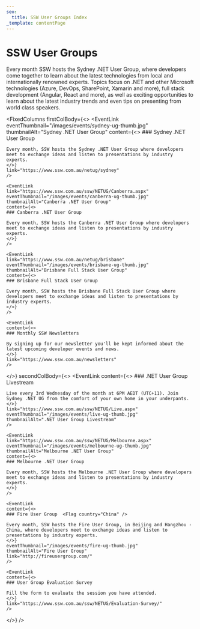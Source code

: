 ```yaml
---
seo:
  title: SSW User Groups Index
_template: contentPage
---
```


# SSW User Groups

Every month SSW hosts the Sydney .NET User Group, where developers come together to learn about the latest technologies from local and internationally renowned experts. Topics focus on .NET and other Microsoft technologies (Azure, DevOps, SharePoint, Xamarin and more), full stack development (Angular, React and more), as well as exciting opportunities to learn about the latest industry trends and even tips on presenting from world class speakers.

<VideoEmbed url="https://www.youtube.com/watch?v=coPZ75akNYA" videoWidth="w-full" removeMargin={true} />

<FixedColumns
  firstColBody={<>
    <EventLink
    eventThumbnail="/images/events/sydney-ug-thumb.jpg"
    thumbnailAlt="Sydney .NET User Group"
    content={<>
    ### Sydney .NET User Group
    
    Every month, SSW hosts the Sydney .NET User Group where developers meet to exchange ideas and listen to presentations by industry experts.
    </>}
    link="https://www.ssw.com.au/netug/sydney"
    />
    
    <EventLink
    link="https://www.ssw.com.au/ssw/NETUG/Canberra.aspx"
    eventThumbnail="/images/events/canberra-ug-thumb.jpg"
    thumbnailAlt="Canberra .NET User Group"
    content={<>
    ### Canberra .NET User Group
    
    Every month, SSW hosts the Canberra .NET User Group where developers meet to exchange ideas and listen to presentations by industry experts.
    </>}
    />
    
    <EventLink
    link="https://www.ssw.com.au/netug/brisbane"
    eventThumbnail="/images/events/brisbane-ug-thumb.jpg"
    thumbnailAlt="Brisbane Full Stack User Group"
    content={<>
    ### Brisbane Full Stack User Group
    
    Every month, SSW hosts the Brisbane Full Stack User Group where developers meet to exchange ideas and listen to presentations by industry experts.
    </>}
    />
    
    <EventLink
    content={<>
    ### Monthly SSW Newsletters
    
    By signing up for our newsletter you'll be kept informed about the latest upcoming developer events and news.
    </>}
    link="https://www.ssw.com.au/newsletters"
    />
  </>}
  secondColBody={<>
    <EventLink
    content={<>
    ### .NET User Group Livestream
    
    Live every 3rd Wednesday of the month at 6PM AEDT (UTC+11). Join Sydney .NET UG from the comfort of your own home in your underpants.
    </>}
    link="https://www.ssw.com.au/ssw/NETUG/Live.aspx"
    eventThumbnail="/images/events/live-ug-thumb.jpg"
    thumbnailAlt=".NET User Group Livestream"
    />
    
    <EventLink
    link="https://www.ssw.com.au/ssw/NETUG/Melbourne.aspx"
    eventThumbnail="/images/events/melbourne-ug-thumb.jpg"
    thumbnailAlt="Melbourne .NET User Group"
    content={<>
    ### Melbourne .NET User Group
    
    Every month, SSW hosts the Melbourne .NET User Group where developers meet to exchange ideas and listen to presentations by industry experts.
    </>}
    />
    
    <EventLink
    content={<>
    ### Fire User Group  <Flag country="China" />
    
    Every month, SSW hosts the Fire User Group, in Beijing and Hangzhou - China, where developers meet to exchange ideas and listen to presentations by industry experts.
    </>}
    eventThumbnail="/images/events/fire-ug-thumb.jpg"
    thumbnailAlt="Fire User Group"
    link="http://fireusergroup.com/"
    />
    
    <EventLink
    content={<>
    ### User Group Evaluation Survey
    
    Fill the form to evaluate the session you have attended.
    </>}
    link="https://www.ssw.com.au/ssw/NETUG/Evaluation-Survey/"
    />
  </>}
/>
